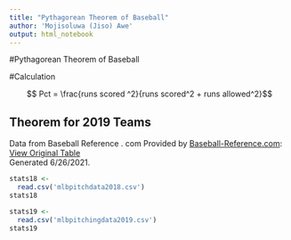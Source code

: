 ```yaml
---
title: "Pythagorean Theorem of Baseball"
author: 'Mojisoluwa (Jiso) Awe'
output: html_notebook
---
```


#Pythagorean Theorem of Baseball


#Calculation

$$ Pct =  \frac{runs scored ^2}{runs scored^2 + runs allowed^2}$$


## Theorem for 2019 Teams

Data from Baseball Reference . com
 Provided by <a href="https://www.sports-reference.com/sharing.html?utm_source=direct&utm_medium=Share&utm_campaign=ShareTool">Baseball-Reference.com</a>: <a href="https://www.baseball-reference.com/leagues/majors/2019.shtml?sr&utm_source=direct&utm_medium=Share&utm_campaign=ShareTool#teams_standard_pitching">View Original Table</a><br>Generated 6/26/2021.


```r
stats18 <-
  read.csv('mlbpitchdata2018.csv')
stats18
```



```r
stats19 <-
  read.csv('mlbpitchingdata2019.csv')
stats19

```


